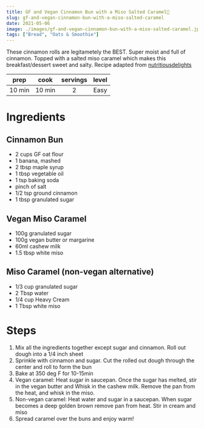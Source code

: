 ```yaml
---
title: GF and Vegan Cinnamon Bun with a Miso Salted Caramel🌱
slug: gf-and-vegan-cinnamon-bun-with-a-miso-salted-caramel
date: 2021-05-06
image: ./images/gf-and-vegan-cinnamon-bun-with-a-miso-salted-caramel.jpg
tags: ["Bread", "Oats & Smoothie"]
---
```


<StyledParagraph>These cinnamon rolls are legitametely the BEST. Super moist and full of cinnamon. Topped with a salted miso caramel which makes this breakfast/dessert sweet and salty. Recipe adapted from <a href= "https://www.instagram.com/nutritiousdelights/" target="_blank" rel="noreferrer noopener">nutritiousdelights</a></StyledParagraph>

| prep | cook | servings | level |
| :--: | :--: | :------: | :---: |
| 10 min | 10 min |  2  | Easy  |

# Ingredients

## Cinnamon Bun
- <ListItem>2 cups GF oat flour</ListItem>
- <ListItem>1 banana, mashed</ListItem>
- <ListItem>2 tbsp maple syrup</ListItem>
- <ListItem>1 tbsp vegetable oil</ListItem>
- <ListItem>1 tsp baking soda</ListItem>
- <ListItem>pinch of salt</ListItem>
- <ListItem>1/2 tsp ground cinnamon</ListItem>
- <ListItem>1 tbsp granulated sugar</ListItem>

## Vegan Miso Caramel 
- <ListItem>100g granulated sugar</ListItem>
- <ListItem>100g vegan butter or margarine</ListItem>
- <ListItem>60ml cashew milk</ListItem>
- <ListItem>1.5 tbsp white miso</ListItem>

## Miso Caramel (non-vegan alternative)
- <ListItem>1/3 cup granulated sugar</ListItem>
- <ListItem>2 Tbsp water</ListItem>
- <ListItem>1/4 cup Heavy Cream</ListItem>
- <ListItem>1 Tbsp white miso</ListItem>

# Steps

1. Mix all the ingredients together except sugar and cinnamon. Roll out dough into a 1/4 inch sheet
2. Sprinkle with cinnamon and sugar. Cut the rolled out dough through the center and roll to form the bun 
3. Bake at 350 deg F for 10-15min 
4. Vegan caramel: Heat sugar in saucepan. Once the sugar has melted, stir in the vegan butter and Whisk in the cashew milk. Remove the pan from the heat, and whisk in the miso.
5. Non-vegan caramel: Heat water and sugar in a saucepan. When sugar becomes a deep golden brown remove pan from heat. Stir in cream and miso
6. Spread caramel over the buns and enjoy warm! 
